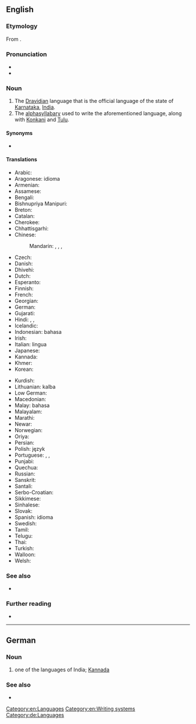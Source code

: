 {{also|kannada}}
==English==

===Etymology===
From {{der|en|kn|ಕನ್ನಡ}}.

===Pronunciation===
* {{IPA|en|/ˈkɑːnədə/|/ˈkænədə/}}
* {{audio|en|En-us-Kannada.ogg|Audio (US)}}

===Noun===
{{wikipedia|Kannada language}}
{{en-noun|-}}

# The [[Dravidian]] language that is the official language of the state of [[Karnataka]], [[India]].
# The [[alphasyllabary]] used to write the aforementioned language, along with [[Konkani]] and [[Tulu]].

====Synonyms====
* {{sense|Dravidian language}} {{l|en|Canarese}}

====Translations====
{{trans-top|language}}
* Arabic: {{t|ar|اَلْكَانَادَا|f|tr=al-kanadā}}
* Aragonese: idioma {{t|an|canarés}}
* Armenian: {{t+|hy|կաննադա}}
* Assamese: {{t-needed|as}}
* Bengali: {{t|bn|কন্নড় ভাষা}}
* Bishnupriya Manipuri: {{t|bpy|কন্নড় ঠার|sc=Beng|tr=kannaṛa ṭhāra}}
* Breton: {{t|br|kannadeg}}
* Catalan: {{t|ca|kanara}}
* Cherokee: {{t|chr|ᎧᎾᏓ|sc=Cher}}
* Chhattisgarhi: {{t-needed|hne}}
* Chinese:
*: Mandarin: {{t|cmn|卡納達語|sc=Hani}}, {{t|cmn|卡纳达语|tr=Kǎnàdá-yǔ|sc=Hani}}, {{t|cmn|坎那達語|sc=Hani}}, {{t|cmn|坎那达语|tr=Kǎnnàdá-yǔ|sc=Hani}}
* Czech: {{t|cs|kannadština}}
* Danish: {{t|da|kannada}}
* Dhivehi: {{t|dv|ކައްނަޑާ}}
* Dutch: {{t+|nl|Kannada}}
* Esperanto: {{t|eo|[[Kanara]] [[lingvo]]}}
* Finnish: {{t+|fi|kannada}}
* French: {{t+|fr|kannada|m}}
* Georgian: {{t|ka|კანადა|sc=Geor}}
* German: {{t+|de|Kannada|n}}
* Gujarati: {{t+|gu|કન્નડ|sc=Gujr}} {{t+|gu|ભાષા|sc=Gujr}}
* Hindi: {{t+|hi|कन्नड}}, {{t|hi|कन्नड़ भाषा}}, {{t+|hi|कन्नड़|f}}
* Icelandic: {{t|is|kanaríska}}
* Indonesian: bahasa {{t|id|Kannada}}
* Irish: {{t|ga|Cannadais|f}}
* Italian: lingua {{t|it|kannada}}
* Japanese: {{t+|ja|カンナダ語|tr=Kannada-go}}
* Kannada: {{t+|kn|ಕನ್ನಡ|sc=Knda}}
* Khmer: {{t|km|កន្នឌ|tr=kannɔdɔ|sc=Khmr}}
* Korean: {{t|ko|^칸나다어}}
{{trans-mid}}
* Kurdish: {{t+|ku|kannadayî|sc=ku-Arab}}
* Lithuanian: {{t+|lt|kanadų}} kalba
* Low German: {{t|nds|Kannada}}
* Macedonian: {{t|mk|канада}}
* Malay: bahasa {{t|ms|Kannada}}
* Malayalam: {{t|ml|കന്നഡ|sc=Mlym}}
* Marathi: {{t|mr|[[कन्नड]] [[भाषा]]}}
* Newar: {{t|new|[[कन्नड]] [[भाषा]]}}
* Norwegian: {{t|no|kannada}}
* Oriya: {{t|or|କନ୍ନଡ଼ ଭାଷା}}
* Persian: {{t|fa|زبان کانارا|tr=zabân kanara}}
* Polish: język {{t+|pl|kannada}}
* Portuguese: {{t|pt|[[língua]] [[canaresa]]|f}}, {{t|pt|canará|m}}, {{t+|pt|canarês|m}}
* Punjabi: {{t|pa|ਕੰਨੜ ਭਾਸ਼ਾ}}
* Quechua: {{t|qu|kannada simi}}
* Russian: {{t+|ru|ка́ннада|m}}
* Sanskrit: {{t|sa|कन्नड}}
* Santali: {{t-needed|sat}}
* Serbo-Croatian: {{t|sh|[[канада]] [[језик]]}}
* Sikkimese: {{t-needed|sip}}
* Sinhalese: {{t-needed|si}}
* Slovak: {{t|sk|kannadčina}}
* Spanish: idioma {{t|es|canarés}}
* Swedish: {{t+|sv|kannada}}
* Tamil: {{t+|ta|கன்னடம்}}
* Telugu: {{t+|te|కన్నడము}}
* Thai: {{t|th|ภาษากันนาดา|tr=paasăa gannaadaa}}
* Turkish: {{t+|tr|Kannada}} {{t+|tr|dili}}
* Walloon: {{t|wa|Kannada}}
* Welsh: {{t|cy|kannada}}
{{trans-bottom}}

===See also===
{{interwiktionary|code=kn}}
* {{langcat|kn}}

===Further reading===
* {{ISO 639|link=Ethnologue|1code=kn|code=kan}}

[[Category:en:Languages]]
[[Category:en:Writing systems]]

----

==German==
{{wikipedia|Kannada|lang=de}}

===Noun===
{{head|de|noun|g=n}}

# one of the languages of India; [[#English|Kannada]]

===See also===
* {{l|de|Kanada}}

[[Category:de:Languages]]